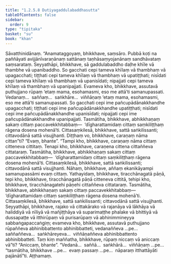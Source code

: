 ```yaml
---
title: "1.2.5.8 Dutiyagaddulabaddhasutta"
tableOfContents: false
sidebar:
  order: 9
type: "tipitaka"
basket: "su"
book: "khan"
---
```



<DynamicBreadcrumb />

<Division number="100" book="khan">

<Paragraph number="624" book="khan">
Sāvatthinidānaṃ. “Anamataggoyaṃ, bhikkhave, saṃsāro. Pubbā koṭi na paññāyati avijjānīvaraṇānaṃ sattānaṃ taṇhāsaṃyojanānaṃ sandhāvataṃ saṃsarataṃ. Seyyathāpi, bhikkhave, sā gaddulabaddho daḷhe khīle vā thambhe vā upanibaddho. So gacchati cepi tameva khīlaṃ vā thambhaṃ vā upagacchati; tiṭṭhati cepi tameva khīlaṃ vā thambhaṃ vā upatiṭṭhati; nisīdati cepi tameva khīlaṃ vā thambhaṃ vā upanisīdati; nipajjati cepi tameva khīlaṃ vā thambhaṃ vā upanipajjati. Evameva kho, bhikkhave, assutavā puthujjano rūpaṃ ‘etaṃ mama, esohamasmi, eso me attā’ti samanupassati. Vedanaṃ…  saññaṃ…  saṅkhāre…  viññāṇaṃ ‘etaṃ mama, esohamasmi, eso me attā’ti samanupassati. So gacchati cepi ime pañcupādānakkhandhe upagacchati; tiṭṭhati cepi ime pañcupādānakkhandhe upatiṭṭhati; nisīdati cepi ime pañcupādānakkhandhe upanisīdati; nipajjati cepi ime pañcupādānakkhandhe upanipajjati. Tasmātiha, bhikkhave, abhikkhaṇaṃ sakaṃ cittaṃ paccavekkhitabbaṃ—  ‘dīgharattamidaṃ cittaṃ saṃkiliṭṭhaṃ rāgena dosena mohenā’ti. Cittasaṃkilesā, bhikkhave, sattā saṅkilissanti; cittavodānā sattā visujjhanti.
</Paragraph>

<Paragraph number="625" book="khan">
Diṭṭhaṃ vo, bhikkhave, caraṇaṃ nāma cittan”ti? “Evaṃ, bhante”. “Tampi kho, bhikkhave, caraṇaṃ nāma cittaṃ citteneva cittitaṃ. Tenapi kho, bhikkhave, caraṇena cittena cittaññeva cittataraṃ. Tasmātiha, bhikkhave, abhikkhaṇaṃ sakaṃ cittaṃ paccavekkhitabbaṃ—  ‘dīgharattamidaṃ cittaṃ saṃkiliṭṭhaṃ rāgena dosena mohenā’ti. Cittasaṃkilesā, bhikkhave, sattā saṅkilissanti; cittavodānā sattā visujjhanti.
</Paragraph>

<Paragraph number="626" book="khan">
Nāhaṃ, bhikkhave, aññaṃ ekanikāyampi samanupassāmi evaṃ cittaṃ. Yathayidaṃ, bhikkhave, tiracchānagatā pāṇā, tepi kho, bhikkhave, tiracchānagatā pāṇā citteneva cittitā, tehipi kho, bhikkhave, tiracchānagatehi pāṇehi cittaññeva cittataraṃ. Tasmātiha, bhikkhave, abhikkhaṇaṃ sakaṃ cittaṃ paccavekkhitabbaṃ—  ‘dīgharattamidaṃ cittaṃ saṃkiliṭṭhaṃ rāgena dosena mohenā’ti. Cittasaṃkilesā, bhikkhave, sattā saṅkilissanti; cittavodānā sattā visujjhanti.
</Paragraph>

<Paragraph number="627" book="khan">
Seyyathāpi, bhikkhave, rajako vā cittakārako vā rajanāya vā lākhāya vā haliddiyā vā nīliyā vā mañjiṭṭhāya vā suparimaṭṭhe phalake vā bhittiyā vā dussapaṭṭe vā itthirūpaṃ vā purisarūpaṃ vā abhinimmineyya sabbaṅgapaccaṅgiṃ; evameva kho, bhikkhave, assutavā puthujjano rūpaññeva abhinibbattento abhinibbatteti, vedanaññeva …pe…  saññaññeva…  saṅkhāreyeva…  viññāṇaññeva abhinibbattento abhinibbatteti. Taṃ kiṃ maññatha, bhikkhave, rūpaṃ niccaṃ vā aniccaṃ vā”ti? “Aniccaṃ, bhante”. “Vedanā…  saññā…  saṅkhārā…  viññāṇaṃ …pe…  “tasmātiha, bhikkhave …pe…  evaṃ passaṃ …pe…  nāparaṃ itthattāyāti pajānātī”ti.

</Paragraph>
</Division>

<Paragraph number="628" type="center" book="khan">
Aṭṭhamaṃ.
</Paragraph>